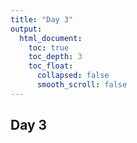 ```yaml
---
title: "Day 3"
output:
  html_document:
    toc: true
    toc_depth: 3
    toc_float:
      collapsed: false
      smooth_scroll: false
---
```

## Day 3